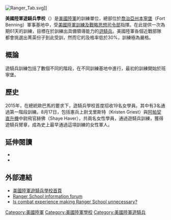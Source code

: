 {{noteTA
|G1=USState
|G2=People
}}
[[File:Ranger_Tab.svg|thumb]]]]

'''美國陸軍遊騎兵學校'''（{{lang-en|United States Army Ranger School}}）是[[美國陸軍|美國陸軍]]的訓練單位，總部位於[[喬治亞州|喬治亞州]][[本寧堡|本寧堡]]（Fort Benning）軍事基地中，受[[美國陸軍訓練及戰略思想司令部|美國陸軍訓練及戰略思想司令部]]指揮。在此提供一次為期61天的訓練，目標在於訓練出具備領導能力的[[美國陸軍遊騎兵部隊|遊騎兵]]。美國陸軍各個近戰部隊都會挑選出菁英份子到此受訓，然而它的及格率低於30%，訓練極為嚴格。
==概論==
遊騎兵訓練包括了數個不同的階段，在不同訓練基地中進行，最初的訓練開始於班寧堡。
==歷史==
2015年，在總統歐巴馬的要求下，遊騎兵學校首度招收19名女學員。其中有3名通過第一階段訓練。8月17日，包括憲兵上尉戈里斯特（Kristen Griest）與[[阿帕契直升機|阿帕契直升機]]中尉飛官赫佛（Shaye Haver），共兩名女性學員，通過遊騎兵訓練，獲得遊騎兵臂章，成為史上最早通過這項訓練的女性軍人。

==延伸閱讀==
{{refbegin}}
*{{Cite book | last = Lock | first = John | title = The Coveted Black and Gold: A Daily Journey Through the U.S. Army Ranger School Experience | url = https://archive.org/details/covetedblackgold0000lock | publisher = Fenestra Books | year = 2005 | location = Arizona | isbn = 1-58736-367-4}}
*{{cite web|url= https://www.benning.army.mil/infantry/rtb/RTBList.html|title= First Graduating Class|author= United States Army|work= Ranger School Graduation Gallery|publisher= United States Army|accessdate= 19 March 2010|archive-url= https://web.archive.org/web/20130313024209/http://www.benning.army.mil/infantry/rtb/RTBList.html|archive-date= 2013-03-13|dead-url= yes}}
{{refend}}

==外部連結==
* [https://web.archive.org/web/20110101174045/http://www.benning.army.mil/RTB/ 美國陸軍遊騎兵學校首頁]
* [https://web.archive.org/web/20100601185652/http://forum.armyranger.com/viewforum.php?f=5 Ranger School information forum]
* [http://www.stripes.com/news/is-combat-experience-making-ranger-school-unnecessary-1.129472 Is combat experience making Ranger School unnecessary?]

{{TRADOC}}
{{DEFAULTSORT:Ranger School}}
[[Category:美國陸軍|Category:美國陸軍]]
[[Category:美國陸軍學校|Category:美國陸軍學校]]
[[Category:美國陸軍遊騎兵|Category:美國陸軍遊騎兵]]